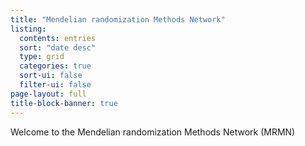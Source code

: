 ```yaml
---
title: "Mendelian randomization Methods Network"
listing:
  contents: entries
  sort: "date desc"
  type: grid
  categories: true
  sort-ui: false
  filter-ui: false
page-layout: full
title-block-banner: true
---
```


Welcome to the Mendelian randomization Methods Network (MRMN)

